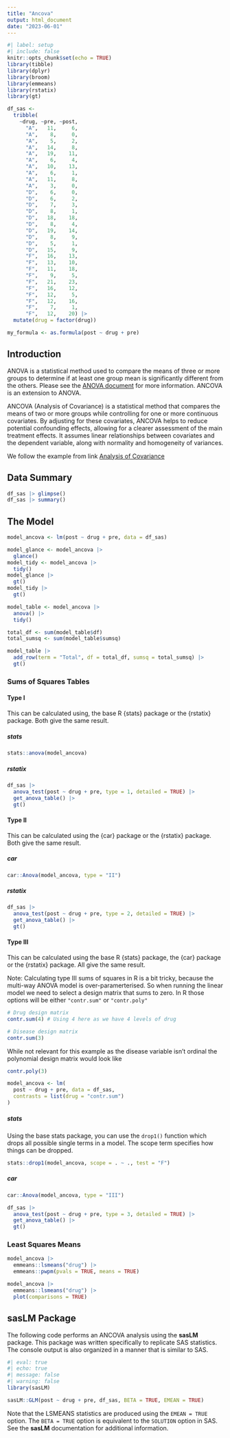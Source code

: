 ```yaml
---
title: "Ancova"
output: html_document
date: "2023-06-01"
---
```


```r
#| label: setup
#| include: false
knitr::opts_chunk$set(echo = TRUE)
library(tibble)
library(dplyr)
library(broom)
library(emmeans)
library(rstatix)
library(gt)

df_sas <-
  tribble(
    ~drug, ~pre, ~post,
      "A",   11,     6,   
      "A",    8,     0,   
      "A",    5,     2,   
      "A",   14,     8,   
      "A",   19,    11,
      "A",    6,     4,   
      "A",   10,    13,   
      "A",    6,     1,   
      "A",   11,     8,   
      "A",    3,     0,
      "D",    6,     0,   
      "D",    6,     2,   
      "D",    7,     3,   
      "D",    8,     1,   
      "D",   18,    18,
      "D",    8,     4,   
      "D",   19,    14,   
      "D",    8,     9,   
      "D",    5,     1,   
      "D",   15,     9,
      "F",   16,    13,   
      "F",   13,    10,   
      "F",   11,    18,   
      "F",    9,     5,   
      "F",   21,    23,
      "F",   16,    12,   
      "F",   12,     5,   
      "F",   12,    16,   
      "F",    7,     1,   
      "F",   12,    20) |>
  mutate(drug = factor(drug))

my_formula <- as.formula(post ~ drug + pre)
```

## Introduction

ANOVA is a statistical method used to compare the means of three or more groups to determine if at least one group mean is significantly different from the others. Please see the [ANOVA document](anova.qmd) for more information. ANCOVA is an extension to ANOVA.

ANCOVA (Analysis of Covariance) is a statistical method that compares the means of two or more groups while controlling for one or more continuous covariates. By adjusting for these covariates, ANCOVA helps to reduce potential confounding effects, allowing for a clearer assessment of the main treatment effects. It assumes linear relationships between covariates and the dependent variable, along with normality and homogeneity of variances.

We follow the example from link [Analysis of Covariance](https://documentation.sas.com/doc/en/pgmsascdc/9.4_3.4/statug/statug_glm_examples04.htm)

## Data Summary

```r
df_sas |> glimpse()
df_sas |> summary()
```

## The Model

```r
model_ancova <- lm(post ~ drug + pre, data = df_sas)

model_glance <- model_ancova |>
  glance()
model_tidy <- model_ancova |>
  tidy()
model_glance |>
  gt()
model_tidy |>
  gt()
```

```r
model_table <- model_ancova |>
  anova() |>
  tidy()

total_df <- sum(model_table$df)
total_sumsq <- sum(model_table$sumsq)

model_table |>
  add_row(term = "Total", df = total_df, sumsq = total_sumsq) |>
  gt()
```

### Sums of Squares Tables {.unnumbered}

#### Type I
This can be calculated using, the base R {stats} package or the {rstatix} package. Both give the same result.

##### stats

```r
stats::anova(model_ancova)
```

##### rstatix

```r
df_sas |>
  anova_test(post ~ drug + pre, type = 1, detailed = TRUE) |>
  get_anova_table() |>
  gt()
```

#### Type II

This can be calculated using the {car} package or the {rstatix} package. Both give the same result.

##### car

```r
car::Anova(model_ancova, type = "II")
```

##### rstatix

```r
df_sas |>
  anova_test(post ~ drug + pre, type = 2, detailed = TRUE) |>
  get_anova_table() |>
  gt()
```

#### Type III

This can be calculated using the base R {stats} package, the {car} package or the {rstatix} package. All give the same result.

Note: Calculating type III sums of squares in R is a bit tricky, because the multi-way ANOVA model is over-paramerterised. So when running the linear model we need to select a design matrix that sums to zero. In R those options will be either `"contr.sum"` or `"contr.poly"`

```r
# Drug design matrix
contr.sum(4) # Using 4 here as we have 4 levels of drug

# Disease design matrix
contr.sum(3)
```

While not relevant for this example as the disease variable isn't ordinal the polynomial design matrix would look like

```r
contr.poly(3)
```

```r
model_ancova <- lm(
  post ~ drug + pre, data = df_sas,
  contrasts = list(drug = "contr.sum")
)
```

##### stats

Using the base stats package, you can use the `drop1()` function which drops all possible single terms in a model. The scope term specifies how things can be dropped.

```r
stats::drop1(model_ancova, scope = . ~ ., test = "F")
```

##### car

```r
car::Anova(model_ancova, type = "III")
```


```r
df_sas |>
  anova_test(post ~ drug + pre, type = 3, detailed = TRUE) |>
  get_anova_table() |>
  gt()
```

### Least Squares Means

```r
model_ancova |>
  emmeans::lsmeans("drug") |>
  emmeans::pwpm(pvals = TRUE, means = TRUE)

model_ancova |>
  emmeans::lsmeans("drug") |>
  plot(comparisons = TRUE)
```

## sasLM Package

The following code performs an ANCOVA analysis using the **sasLM** package. This package was written specifically to replicate SAS statistics. The console output is also organized in a manner that is similar to SAS.

```r
#| eval: true
#| echo: true
#| message: false
#| warning: false
library(sasLM)

sasLM::GLM(post ~ drug + pre, df_sas, BETA = TRUE, EMEAN = TRUE)

```

Note that the LSMEANS statistics are produced using the `EMEAN = TRUE` option. The `BETA = TRUE` option is equivalent to the `SOLUTION` option in SAS. See the **sasLM** documentation for additional information.
